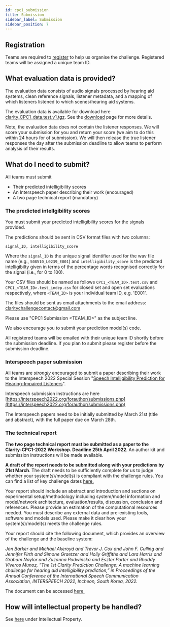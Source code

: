 ```yaml
---
id: cpc1_submission
title: Submission
sidebar_label: Submission
sidebar_position: 7
---
```



## Registration

Teams are required to [register](./cpc1_registration) to help us organise the challenge. Registered teams will be assigned a unique team ID.

## What evaluation data is provided?

The evaluation data consists of audio signals processed by hearing aid systems, clean reference signals, listener metadata, and a mapping of which listeners listened to which scenes/hearing aid systems.

The evaluation data is available for download here [clarity_CPC1_data.test.v1.tgz](https://mab.to/R6H84YNf74p5U). See the [download](cpc1_download) page for more details.

Note, the evaluation data does not contain the listener responses. We will score your submission for you and return your score (we aim to do this within 24 hours for of submission). We will then release the true listener responses the day after the submission deadline to allow teams to perform analysis of their results.

## What do I need to submit?

All teams must submit

- Their predicted intelligibility scores
- An Interspeech paper describing their work (encouraged)
- A two page technical report (mandatory)

### The predicted intellgibility scores

You must submit your predicted intelligibility scores for the signals provided.

The predictions should be sent in CSV format files with two columns:

```csv
signal_ID, intelligibility_score
```

Where the `signal_ID` is the unique signal identifier used for the wav file name (e.g., `S08510_L0239_E001`) and `intelligibility_score` is the predicted intelligibilty given in terms of the percentage words recognised correctly for the signal (i.e., for 0 to 100).

Your CSV files should be named as follows  `CPC1_<TEAM_ID>.test.csv` and `CPC1_<TEAM_ID>.test_indep.csv` for closed set and open set evaluations respectively, where `<TEAM_ID>` is your individual team ID, e.g. 'E001'.

The files should be sent as email attachments to the email address: [claritychallengecontact@gmail.com](mailto:claritychallengecontact@gmail.com)

Please use "CPC1 Submission &lt;TEAM_ID&gt;" as the subject line.

We also encourage you to submit your prediction model(s) code.

<Admonition type="info">
All registered teams will be emailed with their unique team ID shortly before the submission deadline. If you plan to submit please register before the submission deadline.
</Admonition>

### Interspeech paper submission

All teams are *strongly* encouraged to submit a paper describing their work to the Interspeech 2022 Special Session "[Speech Intelligibility Prediction for Hearing-Impaired Listeners](https://claritychallenge.github.io/interspeech2022_siphil)".

Interspeech submission instructions are here [https://interspeech2022.org/forauthor/submissions.php](https://interspeech2022.org/forauthor/submissions.php)

The Interspeech papers need to be initially submitted by March 21st (title and abstract), with the full paper due on March 28th.

### The technical report

**The two page technical report must be submitted as a paper to the Clarity-CPC1-2022 Workshop. Deadline 25th April 2022**. An author kit and submission instructions will be made available.

**A draft of the report needs to be submitted along with your predictions by 21st March**. The draft needs to be sufficiently complete for us to judge whether your system(s)/model(s) is compliant with the challenge rules. You can find a list of key challenge dates [here.](./cpc1_dates)

Your report should include an abstract and introduction and sections on experimental setup/methodology including system/model information and model/network architecture, evaluation/results, discussion, conclusion and references. Please provide an estimation of the computational resources needed. You must describe any external data and pre-existing tools, software and models used. Please make it clear how your system(s)/model(s) meets the challenge rules.

Your report should cite the following document, which provides an overview of the challenge and the baseline system:

*Jon Barker and Michael Akeroyd and Trevor J. Cox and John F. Culling and Jennifer Firth and Simone Graetzer and Holly Griffiths and Lara Harris and Graham Naylor and Zuzanna Podwinska and Eszter Porter and Rhoddy Viveros Munoz, “The 1st Clarity Prediction Challenge: A machine learning challenge for hearing aid intelligibility prediction,” in Proceedings of the Annual Conference of the International Speech Communication Association, INTERSPEECH 2022, Incheon, South Korea, 2022.*

The document can be accessed [here.](https://drive.google.com/drive/folders/1pfGTqYAivACAgtliLwM58opCNfHcMwBG?usp=sharing)

## How will intellectual property be handled?

See [here](./cpc1_rules#intellectual-property) under Intellectual Property.
